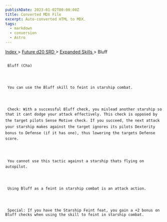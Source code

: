 ```yaml
---
publishDate: 2023-01-02T00:00:00Z
title: Converted MDX File
excerpt: Auto-converted HTML to MDX.
tags:
  - markdown
  - conversion
  - Astro
---
```


[
Index
](-index) >
[
Future d20 SRD
](future-d20-srd-index) >
[
Expanded Skills
](future-d20-srd-expanded-skills-index) > Bluff

##

     Bluff (Cha)




     You can use the Bluff skill to feint in starship combat.




     Check: With a successful Bluff check, you mislead another starship so that it cant dodge your attack effectively. This check is opposed by the target pilots Sense Motive check. If you succeed, the next attack your starship makes against the target ignores its pilots Dexterity bonus to Defense (if it has one), thus lowering the targets Defense score.




     You cannot use this tactic against a starship thats flying on autopilot.




     Using Bluff as a feint in starship combat is an attack action.




     Special: If you have the Starship Feint feat, you gain a +2 bonus on Bluff checks when using the skill to feint in starship combat.
